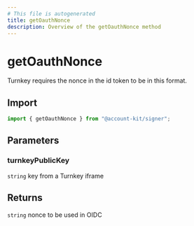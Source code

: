 ```yaml
---
# This file is autogenerated
title: getOauthNonce
description: Overview of the getOauthNonce method
---
```


# getOauthNonce

Turnkey requires the nonce in the id token to be in this format.

## Import

```ts
import { getOauthNonce } from "@account-kit/signer";
```

## Parameters

### turnkeyPublicKey

`string`
key from a Turnkey iframe

## Returns

`string`
nonce to be used in OIDC
